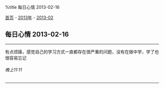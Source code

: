 %title 每日心情 2013-02-16

[[../../../index|首页]] - [[../index|2013年]] - [[index|2013-02]]
==每日心情 2013-02-16==
----
有点烦躁，感觉自己的学习方式一直都存在很严重的问题，没有在做中学，学了也很容易忘记
======晚上11:11======
----
